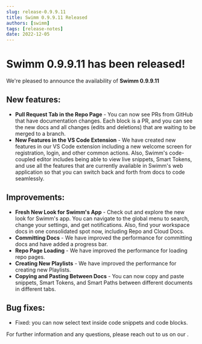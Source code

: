 ```yaml
---
slug: release-0.9.9.11
title: Swimm 0.9.9.11 Released
authors: [swimm] 
tags: [release-notes]
date: 2022-12-05
---
```


# Swimm 0.9.9.11 has been released!

We're pleased to announce the availability of **Swimm 0.9.9.11**<SwimmMoji text="release"/>

<SwimmReleaseBlogPost version="0.9.9.11" />

<SwimmReleaseVideo version="0.9.9.11" />

## New features:
- **Pull Request Tab in the Repo Page** - You can now see PRs from GitHub that have documentation changes. Each block is a PR, and you can see the new docs and all changes (edits and deletions) that are waiting to be merged to a branch.
- **New Features in the VS Code Extension** - We have created new features in our VS Code extension including a new welcome screen for registration, login, and other common actions. Also, Swimm's code-coupled editor includes being able to view live snippets, Smart Tokens, and use all the features that are currently available in Swimm's web application so that you can switch back and forth from docs to code seamlessly. 

## Improvements:
- **Fresh New Look for Swimm's App** - Check out and explore the new look for Swimm's app. You can navigate to the global menu to search, change your settings, and get notifications. Also, find your workspace docs in one consolidated spot now, including Repo and Cloud Docs. 
- **Committing Docs** - We have improved the performance for committing docs and have added a progress bar.
- **Repo Page Loading** - We have improved the performance for loading repo pages.
- **Creating New Playlists** -  We have improved the performance for creating new Playlists.
- **Copying and Pasting Between Docs** - You can now copy and paste snippets, Smart Tokens, and Smart Paths between different documents in different tabs.

## Bug fixes:
- Fixed: you can now select text inside code snippets and code blocks.

For further information and any questions, please reach out to us on our <SwimmLink target="slack" />.

<SwimmReleaseTweet version="0.9.9.11" />
